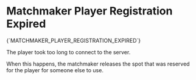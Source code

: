 # Matchmaker Player Registration Expired

<Summary>{`MATCHMAKER_PLAYER_REGISTRATION_EXPIRED`}</Summary>

The player took too long to connect to the server.

When this happens, the matchmaker releases the spot that was reserved for the
player for someone else to use.

